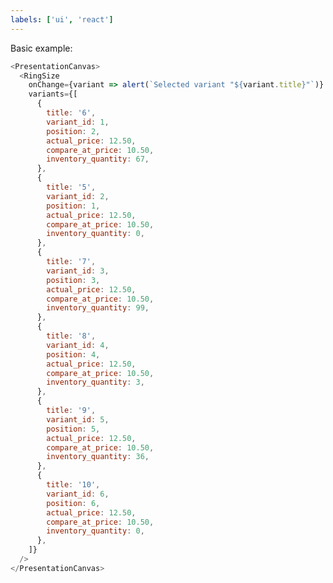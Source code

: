 ```yaml
---
labels: ['ui', 'react']
---
```



Basic example:
```js live
<PresentationCanvas>
  <RingSize
    onChange={variant => alert(`Selected variant "${variant.title}"`)}
    variants={[
      {
        title: '6',
        variant_id: 1,
        position: 2,
        actual_price: 12.50,
        compare_at_price: 10.50,
        inventory_quantity: 67,
      },
      {
        title: '5',
        variant_id: 2,
        position: 1,
        actual_price: 12.50,
        compare_at_price: 10.50,
        inventory_quantity: 0,
      },
      {
        title: '7',
        variant_id: 3,
        position: 3,
        actual_price: 12.50,
        compare_at_price: 10.50,
        inventory_quantity: 99,
      },
      {
        title: '8',
        variant_id: 4,
        position: 4,
        actual_price: 12.50,
        compare_at_price: 10.50,
        inventory_quantity: 3,
      },
      {
        title: '9',
        variant_id: 5,
        position: 5,
        actual_price: 12.50,
        compare_at_price: 10.50,
        inventory_quantity: 36,
      },
      {
        title: '10',
        variant_id: 6,
        position: 6,
        actual_price: 12.50,
        compare_at_price: 10.50,
        inventory_quantity: 0,
      },
    ]}
  />
</PresentationCanvas>
```
